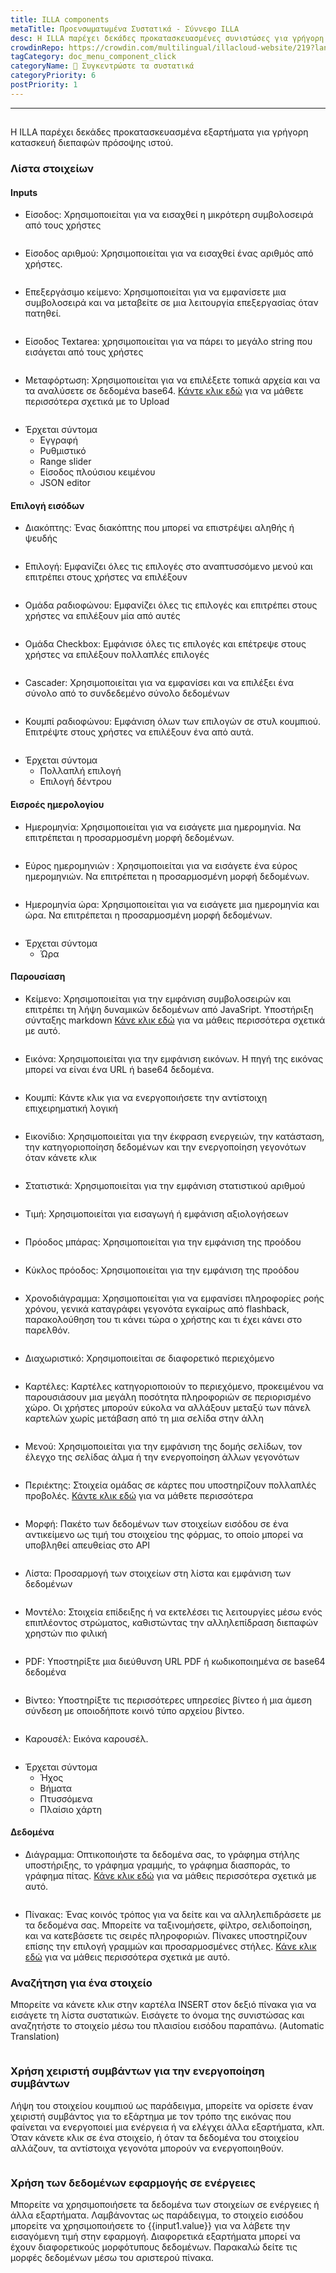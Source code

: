 ```yaml
---
title: ILLA components
metaTitle: Προενσωματωμένα Συστατικά - Σύννεφο ILLA
desc: Η ILLA παρέχει δεκάδες προκατασκευασμένες συνιστώσες για γρήγορη κατασκευή διεπαφών πρόσοψης ιστού
crowdinRepo: https://crowdin.com/multilingual/illacloud-website/219?languages=el&filter=basic&value=0
tagCategory: doc_menu_component_click
categoryName: 🧬 Συγκεντρώστε τα συστατικά
categoryPriority: 6
postPriority: 1
---
```


* * *

## <h2 hidden>ILLA components</h2>

Η ILLA παρέχει δεκάδες προκατασκευασμένα εξαρτήματα για γρήγορη κατασκευή διεπαφών πρόσοψης ιστού.

### Λίστα στοιχείων

#### Inputs

-   Είσοδος: Χρησιμοποιείται για να εισαχθεί η μικρότερη συμβολοσειρά από τους χρήστες

<img
  src='https://cdn.illacloud.com/official-website/img/docs/assemble/illa_components.png'
  alt=""
/>

-   Είσοδος αριθμού: Χρησιμοποιείται για να εισαχθεί ένας αριθμός από χρήστες.

<img
  src='https://cdn.illacloud.com/official-website/img/docs/assemble/illa_components(1).png'
  alt=""
/>

-   Επεξεργάσιμο κείμενο: Χρησιμοποιείται για να εμφανίσετε μια συμβολοσειρά και να μεταβείτε σε μια λειτουργία επεξεργασίας όταν πατηθεί.

<img
  src='https://cdn.illacloud.com/official-website/img/docs/assemble/illa_components(2).png'
  alt=""
/>

-   Είσοδος Textarea: χρησιμοποιείται για να πάρει το μεγάλο string που εισάγεται από τους χρήστες

<img
  src='https://cdn.illacloud.com/official-website/img/docs/assemble/illa_components(3).png'
  alt=""
/>

-   Μεταφόρτωση: Χρησιμοποιείται για να επιλέξετε τοπικά αρχεία και να τα αναλύσετε σε δεδομένα base64. [Κάντε κλικ εδώ](https://www.illacloud.com/en-US/docs/upload) για να μάθετε περισσότερα σχετικά με το Upload

<img
  src='https://cdn.illacloud.com/official-website/img/docs/assemble/illa_components(4).png'
  alt=""
/>

-   Έρχεται σύντομα
    -   Εγγραφή
    -   Ρυθμιστικό
    -   Range slider
    -   Είσοδος πλούσιου κειμένου
    -   JSON editor

#### Επιλογή εισόδων

-   Διακόπτης: Ένας διακόπτης που μπορεί να επιστρέψει αληθής ή ψευδής

<img
  src='https://cdn.illacloud.com/official-website/img/docs/assemble/illa_components(5).png'
  alt=""
/>

-   Επιλογή: Εμφανίζει όλες τις επιλογές στο αναπτυσσόμενο μενού και επιτρέπει στους χρήστες να επιλέξουν

<img
  src='https://cdn.illacloud.com/official-website/img/docs/assemble/illa_components(6).png'
  alt=""
/>

-   Ομάδα ραδιοφώνου: Εμφανίζει όλες τις επιλογές και επιτρέπει στους χρήστες να επιλέξουν μία από αυτές

<img
  src='https://cdn.illacloud.com/official-website/img/docs/assemble/illa_components(7).png'
  alt=""
/>

-   Ομάδα Checkbox: Εμφάνισε όλες τις επιλογές και επέτρεψε στους χρήστες να επιλέξουν πολλαπλές επιλογές

<img
  src='https://cdn.illacloud.com/official-website/img/docs/assemble/illa_components(8).png'
  alt=""
/>

-   Cascader: Χρησιμοποιείται για να εμφανίσει και να επιλέξει ένα σύνολο από το συνδεδεμένο σύνολο δεδομένων

<img
  src='https://cdn.illacloud.com/official-website/img/docs/assemble/illa_components(9).png'
  alt=""
/>

-   Κουμπί ραδιοφώνου: Εμφάνιση όλων των επιλογών σε στυλ κουμπιού. Επιτρέψτε στους χρήστες να επιλέξουν ένα από αυτά.

<img
  src='https://cdn.illacloud.com/official-website/img/docs/assemble/illa_components(10).png'
  alt=""
/>

-   Έρχεται σύντομα
    -   Πολλαπλή επιλογή
    -   Επιλογή δέντρου

#### Εισροές ημερολογίου

-   Ημερομηνία: Χρησιμοποιείται για να εισάγετε μια ημερομηνία. Να επιτρέπεται η προσαρμοσμένη μορφή δεδομένων.

<img
  src='https://cdn.illacloud.com/official-website/img/docs/assemble/illa_components(11).png'
  alt=""
/>

-   Εύρος ημερομηνιών : Χρησιμοποιείται για να εισάγετε ένα εύρος ημερομηνιών. Να επιτρέπεται η προσαρμοσμένη μορφή δεδομένων.

<img
  src='https://cdn.illacloud.com/official-website/img/docs/assemble/illa_components(12).png'
  alt=""
/>

-   Ημερομηνία ώρα: Χρησιμοποιείται για να εισάγετε μια ημερομηνία και ώρα. Να επιτρέπεται η προσαρμοσμένη μορφή δεδομένων.

<img
  src='https://cdn.illacloud.com/official-website/img/docs/assemble/illa_components(13).png'
  alt=""
/>

-   Έρχεται σύντομα
    -   Ώρα

#### Παρουσίαση

-   Κείμενο: Χρησιμοποιείται για την εμφάνιση συμβολοσειρών και επιτρέπει τη λήψη δυναμικών δεδομένων από JavaSript. Υποστήριξη σύνταξης markdown [Κάνε κλικ εδώ](https://www.illacloud.com/en-US/docs/text) για να μάθεις περισσότερα σχετικά με αυτό.

<img
  src='https://cdn.illacloud.com/official-website/img/docs/assemble/illa_components(14).png'
  alt=""
/>

-   Εικόνα: Χρησιμοποιείται για την εμφάνιση εικόνων. Η πηγή της εικόνας μπορεί να είναι ένα URL ή base64 δεδομένα.

<img
  src='https://cdn.illacloud.com/official-website/img/docs/assemble/illa_components(15).png'
  alt=""
/>

-   Κουμπί: Κάντε κλικ για να ενεργοποιήσετε την αντίστοιχη επιχειρηματική λογική

<img
  src='https://cdn.illacloud.com/official-website/img/docs/assemble/illa_components(16).png'
  alt=""
/>

-   Εικονίδιο: Χρησιμοποιείται για την έκφραση ενεργειών, την κατάσταση, την κατηγοριοποίηση δεδομένων και την ενεργοποίηση γεγονότων όταν κάνετε κλικ

<img
  src='https://cdn.illacloud.com/official-website/img/docs/assemble/illa_components(17).png'
  alt=""
/>

-   Στατιστικά: Χρησιμοποιείται για την εμφάνιση στατιστικού αριθμού

<img
  src='https://cdn.illacloud.com/official-website/img/docs/assemble/illa_components(18).png'
  alt=""
/>

-   Τιμή: Χρησιμοποιείται για εισαγωγή ή εμφάνιση αξιολογήσεων

<img
  src='https://cdn.illacloud.com/official-website/img/docs/assemble/illa_components(19).png'
  alt=""
/>

-   Πρόοδος μπάρας: Χρησιμοποιείται για την εμφάνιση της προόδου

<img
  src='https://cdn.illacloud.com/official-website/img/docs/assemble/illa_components(20).png'
  alt=""
/>

-   Κύκλος πρόοδος: Χρησιμοποιείται για την εμφάνιση της προόδου

<img
  src='https://cdn.illacloud.com/official-website/img/docs/assemble/illa_components(21).png'
  alt=""
/>

-   Χρονοδιάγραμμα: Χρησιμοποιείται για να εμφανίσει πληροφορίες ροής χρόνου, γενικά καταγράφει γεγονότα εγκαίρως από flashback, παρακολούθηση του τι κάνει τώρα ο χρήστης και τι έχει κάνει στο παρελθόν.

<img
  src='https://cdn.illacloud.com/official-website/img/docs/assemble/illa_components(22).png'
  alt=""
/>

-   Διαχωριστικό: Χρησιμοποιείται σε διαφορετικό περιεχόμενο

<img
  src='https://cdn.illacloud.com/official-website/img/docs/assemble/illa_components(23).png'
  alt=""
/>

-   Καρτέλες: Καρτέλες κατηγοριοποιούν το περιεχόμενο, προκειμένου να παρουσιάσουν μια μεγάλη ποσότητα πληροφοριών σε περιορισμένο χώρο. Οι χρήστες μπορούν εύκολα να αλλάξουν μεταξύ των πάνελ καρτελών χωρίς μετάβαση από τη μια σελίδα στην άλλη

<img
  src='https://cdn.illacloud.com/official-website/img/docs/assemble/illa_components(24).png'
  alt=""
/>

-   Μενού: Χρησιμοποιείται για την εμφάνιση της δομής σελίδων, τον έλεγχο της σελίδας άλμα ή την ενεργοποίηση άλλων γεγονότων

<img
  src='https://cdn.illacloud.com/official-website/img/docs/assemble/illa_components(25).png'
  alt=""
/>

-   Περιέκτης: Στοιχεία ομάδας σε κάρτες που υποστηρίζουν πολλαπλές προβολές. [Κάντε κλικ εδώ](https://www.illacloud.com/en-US/docs/container) για να μάθετε περισσότερα

<img
  src='https://cdn.illacloud.com/official-website/img/docs/assemble/illa_components(26).png'
  alt=""
/>

-   Μορφή: Πακέτο των δεδομένων των στοιχείων εισόδου σε ένα αντικείμενο ως τιμή του στοιχείου της φόρμας, το οποίο μπορεί να υποβληθεί απευθείας στο API

<img
  src='https://cdn.illacloud.com/official-website/img/docs/assemble/illa_components(27).png'
  alt=""
/>

-   Λίστα: Προσαρμογή των στοιχείων στη λίστα και εμφάνιση των δεδομένων

<img
  src='https://cdn.illacloud.com/official-website/img/docs/assemble/illa_components(28).png'
  alt=""
/>

-   Μοντέλο: Στοιχεία επίδειξης ή να εκτελέσει τις λειτουργίες μέσω ενός επιπλέοντος στρώματος, καθιστώντας την αλληλεπίδραση διεπαφών χρηστών πιο φιλική

<img
  src='https://cdn.illacloud.com/official-website/img/docs/assemble/illa_components(29).png'
  alt=""
/>

-   PDF: Υποστηρίξτε μια διεύθυνση URL PDF ή κωδικοποιημένα σε base64 δεδομένα

<img
  src='https://cdn.illacloud.com/official-website/img/docs/assemble/illa_components(30).png'
  alt=""
/>

-   Βίντεο: Υποστηρίξτε τις περισσότερες υπηρεσίες βίντεο ή μια άμεση σύνδεση με οποιοδήποτε κοινό τύπο αρχείου βίντεο.

<img
  src='https://cdn.illacloud.com/official-website/img/docs/assemble/illa_components(31).png'
  alt=""
/>

-   Καρουσέλ: Εικόνα καρουσέλ.

<img
  src='https://cdn.illacloud.com/official-website/img/docs/assemble/illa_components(32).png'
  alt=""
/>

-   Έρχεται σύντομα
    -   Ήχος
    -   Βήματα
    -   Πτυσσόμενα
    -   Πλαίσιο χάρτη

#### Δεδομένα

-   Διάγραμμα: Οπτικοποιήστε τα δεδομένα σας, το γράφημα στήλης υποστήριξης, το γράφημα γραμμής, το γράφημα διασποράς, το γράφημα πίτας. [Κάνε κλικ εδώ](https://www.illacloud.com/en-US/docs/chart) για να μάθεις περισσότερα σχετικά με αυτό.

<img
  src='https://cdn.illacloud.com/official-website/img/docs/assemble/illa_components(33).png'
  alt=""
/>

-   Πίνακας: Ένας κοινός τρόπος για να δείτε και να αλληλεπιδράσετε με τα δεδομένα σας. Μπορείτε να ταξινομήσετε, φίλτρο, σελιδοποίηση, και να κατεβάσετε τις σειρές πληροφοριών. Πίνακες υποστηρίζουν επίσης την επιλογή γραμμών και προσαρμοσμένες στήλες. [Κάνε κλικ εδώ]([https://www.illacloud.com/en-US/docs/table](https://www.illacloud.com/en-US/docs/table)) για να μάθεις περισσότερα σχετικά με αυτό.

### Αναζήτηση για ένα στοιχείο

Μπορείτε να κάνετε κλικ στην καρτέλα INSERT στον δεξιό πίνακα για να εισάγετε τη λίστα συστατικών. Εισάγετε το όνομα της συνιστώσας και αναζητήστε το στοιχείο μέσω του πλαισίου εισόδου παραπάνω. (Automatic Translation)

<img
  src='https://cdn.illacloud.com/official-website/img/docs/assemble/illa_components(34).png'
  alt=""
/>

### Χρήση χειριστή συμβάντων για την ενεργοποίηση συμβάντων

Λήψη του στοιχείου κουμπιού ως παράδειγμα, μπορείτε να ορίσετε έναν χειριστή συμβάντος για το εξάρτημα με τον τρόπο της εικόνας που φαίνεται να ενεργοποιεί μια ενέργεια ή να ελέγχει άλλα εξαρτήματα, κλπ. Όταν κάνετε κλικ σε ένα στοιχείο, ή όταν τα δεδομένα του στοιχείου αλλάζουν, τα αντίστοιχα γεγονότα μπορούν να ενεργοποιηθούν.

<img
  src='https://cdn.illacloud.com/official-website/img/docs/assemble/illa_components(35).png'
  alt=""
/>

### Χρήση των δεδομένων εφαρμογής σε ενέργειες

Μπορείτε να χρησιμοποιήσετε τα δεδομένα των στοιχείων σε ενέργειες ή άλλα εξαρτήματα. Λαμβάνοντας ως παράδειγμα, το στοιχείο εισόδου μπορείτε να χρησιμοποιήσετε το {{input1.value}} για να λάβετε την εισαγόμενη τιμή στην εφαρμογή. Διαφορετικά εξαρτήματα μπορεί να έχουν διαφορετικούς μορφότυπους δεδομένων. Παρακαλώ δείτε τις μορφές δεδομένων μέσω του αριστερού πίνακα.

<img
  src='https://cdn.illacloud.com/official-website/img/docs/assemble/illa_components(36).png'
  alt=""
/>
